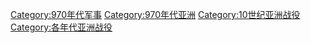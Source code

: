 [[Category:970年代军事|Category:970年代军事]]
[[Category:970年代亚洲|Category:970年代亚洲]]
[[Category:10世纪亚洲战役|Category:10世纪亚洲战役]]
[[Category:各年代亚洲战役|Category:各年代亚洲战役]]